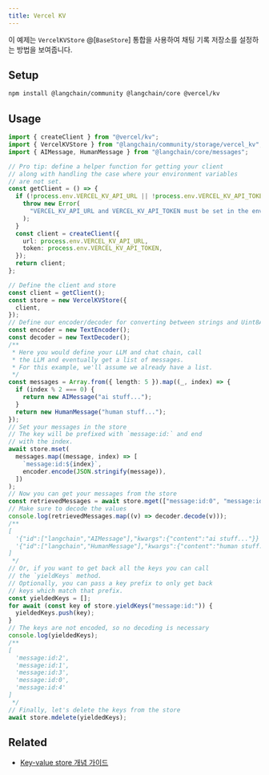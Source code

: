 ```yaml
---
title: Vercel KV
---
```


이 예제는 `VercelKVStore` @[`BaseStore`] 통합을 사용하여 채팅 기록 저장소를 설정하는 방법을 보여줍니다.

## Setup

```bash npm
npm install @langchain/community @langchain/core @vercel/kv
```

## Usage

```typescript
import { createClient } from "@vercel/kv";
import { VercelKVStore } from "@langchain/community/storage/vercel_kv";
import { AIMessage, HumanMessage } from "@langchain/core/messages";

// Pro tip: define a helper function for getting your client
// along with handling the case where your environment variables
// are not set.
const getClient = () => {
  if (!process.env.VERCEL_KV_API_URL || !process.env.VERCEL_KV_API_TOKEN) {
    throw new Error(
      "VERCEL_KV_API_URL and VERCEL_KV_API_TOKEN must be set in the environment"
    );
  }
  const client = createClient({
    url: process.env.VERCEL_KV_API_URL,
    token: process.env.VERCEL_KV_API_TOKEN,
  });
  return client;
};

// Define the client and store
const client = getClient();
const store = new VercelKVStore({
  client,
});
// Define our encoder/decoder for converting between strings and Uint8Arrays
const encoder = new TextEncoder();
const decoder = new TextDecoder();
/**
 * Here you would define your LLM and chat chain, call
 * the LLM and eventually get a list of messages.
 * For this example, we'll assume we already have a list.
 */
const messages = Array.from({ length: 5 }).map((_, index) => {
  if (index % 2 === 0) {
    return new AIMessage("ai stuff...");
  }
  return new HumanMessage("human stuff...");
});
// Set your messages in the store
// The key will be prefixed with `message:id:` and end
// with the index.
await store.mset(
  messages.map((message, index) => [
    `message:id:${index}`,
    encoder.encode(JSON.stringify(message)),
  ])
);
// Now you can get your messages from the store
const retrievedMessages = await store.mget(["message:id:0", "message:id:1"]);
// Make sure to decode the values
console.log(retrievedMessages.map((v) => decoder.decode(v)));
/**
[
  '{"id":["langchain","AIMessage"],"kwargs":{"content":"ai stuff..."}}',
  '{"id":["langchain","HumanMessage"],"kwargs":{"content":"human stuff..."}}'
]
 */
// Or, if you want to get back all the keys you can call
// the `yieldKeys` method.
// Optionally, you can pass a key prefix to only get back
// keys which match that prefix.
const yieldedKeys = [];
for await (const key of store.yieldKeys("message:id:")) {
  yieldedKeys.push(key);
}
// The keys are not encoded, so no decoding is necessary
console.log(yieldedKeys);
/**
[
  'message:id:2',
  'message:id:1',
  'message:id:3',
  'message:id:0',
  'message:id:4'
]
 */
// Finally, let's delete the keys from the store
await store.mdelete(yieldedKeys);
```

## Related

- [Key-value store 개념 가이드](/oss/integrations/stores)
